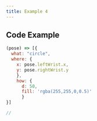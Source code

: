 ```yaml
---
title: Example 4
---
```



## Code Example

```js
(pose) => [{
  what: "circle",
  where: {
    x: pose.leftWrist.x,
    y: pose.rightWrist.y
    },
    how: {
      d: 50,
      fill: 'rgba(255,255,0,0.5)'
      }
}]

//

```
